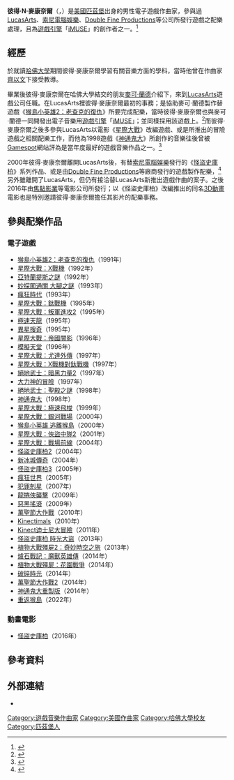 {{noteTA
|G1=Games
|G2=星際大戰
|1=zh-cn:印第安纳琼斯; zh-hk:鍾英迪; zh-mo:鍾英迪; zh-sg:印第安纳琼斯; zh-tw:印第安那瓊斯
}}
{{Infobox musical artist
| name                = 彼得·麥康奈爾
| image               = Petermc.jpg
| image_size          = 200px
| caption             = 攝於2010年期間的彼得·麥康奈爾
| background          = non_performing_personnel
| birth_name          = 彼得·N·麥康奈爾
| native_name         = Peter McConnell
| native_name_lang    = en 
| alias               = 彼得·麥（Peter Mc）<br>皮特·麥康奈爾（Pete McConnell）
| birth_date          = {{Birth year and age|1960}}
| birth_place         = [[匹茲堡|匹茲堡]]
| death_date          = 
| death_place         = 
| occupation          = 電子遊戲作曲家
| years_active        = 1991年─至今 
| associated_acts     = 
| website             = [http://www.petermc.com/ PeterMc]
}}

'''彼得·N·麥康奈爾'''（{{lang-en|Peter N McConnell}}，{{bd|1960年||||Peter McConnell}}）是[[美國|美國]][[匹茲堡|匹茲堡]]出身的男性電子遊戲作曲家，參與過[[LucasArts|LucasArts]]、[[索尼電腦娛樂|索尼電腦娛樂]]、[[Double_Fine_Productions|Double Fine Productions]]等公司所發行遊戲之配樂處理，且為[[遊戲引擎|遊戲引擎]]「[[iMUSE|iMUSE]]」的創作者之一。<ref>{{Cite web |url=http://mixnmojo.com/features/interviews/Jesse-Harlin-and-Wilbert-Roget-Interview/2 |title=Jesse Harlin and Wilbert Roget Interview: iMUSE, Gold Guy arrangement, and anecdotes... |work=The International House of Mojo |date=2011年3月4日 |accessdate=2015年8月20日 |archive-date=2016年3月4日 |archive-url=https://web.archive.org/web/20160304192748/http://mixnmojo.com/features/interviews/Jesse-Harlin-and-Wilbert-Roget-Interview/2 |dead-url=no }}</ref>

== 經歷 ==
於就讀[[哈佛大學|哈佛大學]]期間彼得·麥康奈爾學習有關音樂方面的學科，當時他曾在作曲家[[齊以文|齊以文]]下接受教導。

畢業後彼得·麥康奈爾在哈佛大學結交的朋友[[麥可·蘭德|麥可·蘭德]]介紹下，來到[[LucasArts|LucasArts]]遊戲公司任職。在LucasArts裡彼得·麥康奈爾最初的事務；是協助麥可·蘭德製作替遊戲《[[猴島小英雄2：老查克的復仇|猴島小英雄2：老查克的復仇]]》所要完成配樂，當時彼得·麥康奈爾也與麥可·蘭德一同開發出電子音樂用[[遊戲引擎|遊戲引擎]]「[[iMUSE|iMUSE]]」；並同樣採用該遊戲上。<ref>{{Cite web |url=http://www.thefourohfive.com/music/article/the-405-meets-peter-mcconnell-143 |title=The 405 meets composer Peter McConnell |work=THE 405 |author=Jack Yarwood |date=2015年8月14日 |accessdate=2015年8月20日 |archive-url=https://web.archive.org/web/20150930211801/http://www.thefourohfive.com/music/article/the-405-meets-peter-mcconnell-143 |archive-date=2015年9月30日 |dead-url=yes }}</ref>而彼得·麥康奈爾之後多參與LucasArts以電影《[[星際大戰|星際大戰]]》改編遊戲、或是所推出的冒險遊戲之相關配樂工作，而他為1998遊戲《[[神通鬼大|神通鬼大]]》所創作的音樂往後曾被[[Gamespot|Gamespot]]網站評為是當年度最好的遊戲音樂作品之一。<ref>{{Cite web |url=http://www.gamespot.com/features/awards1998/special.html |archiveurl=https://web.archive.org/web/20121106020734/http://www.gamespot.com/features/awards1998/special.html |title=Best & Worst Of 1998 |work=[[Gamespot|Gamespot]] |archivedate=2012年11月6日 |accessdate=2015年8月20日}}</ref>

2000年彼得·麥康奈爾離開LucasArts後，有替[[索尼電腦娛樂|索尼電腦娛樂]]發行的《[[怪盜史庫柏|怪盜史庫柏]]》系列作品、或是由[[Double_Fine_Productions|Double Fine Productions]]等廠商發行的遊戲製作配樂，<ref>{{Cite web |url=http://justadventure.com/2013-05-20-21-09-14/2805-interview-with-broken-age-composer-peter-mcconnell |title=Interview with Broken Age Composer Peter McConnell |work=Ust Adventure |author=Randall Rigdon |date=2015年8月14日 |accessdate=2015年8月20日 |archive-url=https://web.archive.org/web/20150905105230/http://justadventure.com/2013-05-20-21-09-14/2805-interview-with-broken-age-composer-peter-mcconnell |archive-date=2015年9月5日 |dead-url=yes }}</ref>另外雖離開了LucasArts，但仍有接洽替LucasArts新推出遊戲作曲的案子。之後2016年由[[焦點影業|焦點影業]]等電影公司所發行；以《怪盜史庫柏》改編推出的同名[[3D動畫|3D動畫]]電影也是特別邀請彼得·麥康奈爾擔任其影片的配樂事務。

== 參與配樂作品 ==
=== 電子遊戲 ===
*[[猴島小英雄2：老查克的復仇|猴島小英雄2：老查克的復仇]]（1991年）
*[[星際大戰：X戰機|星際大戰：X戰機]]（1992年）
*[[亞特蘭提斯之謎|亞特蘭提斯之謎]]（1992年）
*[[妙探闖通關_大腳之謎|妙探闖通關 大腳之謎]]（1993年）
*[[瘋狂時代|瘋狂時代]]（1993年）
*[[星際大戰：鈦戰機|星際大戰：鈦戰機]]（1995年）
*[[星際大戰：叛軍進攻2|星際大戰：叛軍進攻2]]（1995年）
*[[極速天龍|極速天龍]]（1995年）
*[[異星搜奇|異星搜奇]]（1995年）
*[[星際大戰：帝國闇影|星際大戰：帝國闇影]]（1996年）
*[[模擬天堂|模擬天堂]]（1996年）
*[[星際大戰：尤達外傳|星際大戰：尤達外傳]]（1997年）
*[[星際大戰：X戰機對鈦戰機|星際大戰：X戰機對鈦戰機]]（1997年）
*[[絕地武士：暗黑力量2|絕地武士：暗黑力量2]]（1997年）
*[[大力神的冒險|大力神的冒險]]（1997年）
*[[絕地武士：聖殿之謎|絕地武士：聖殿之謎]]（1998年）
*[[神通鬼大|神通鬼大]]（1998年）
*[[星際大戰：極速飛梭|星際大戰：極速飛梭]]（1999年）
*[[星際大戰：銀河戰場|星際大戰：銀河戰場]]（2000年）
*[[猴島小英雄_逃離猴島|猴島小英雄 逃離猴島]]（2000年）
*[[星際大戰：俠盜中隊2|星際大戰：俠盜中隊2]]（2001年）
*[[星際大戰：戰場前線|星際大戰：戰場前線]]（2004年）
*[[怪盜史庫柏2|怪盜史庫柏2]]（2004年）
*[[新冰城傳奇|新冰城傳奇]]（2004年）
*[[怪盜史庫柏3|怪盜史庫柏3]]（2005年）
*[[瘋狂世界_(2005年遊戲)|瘋狂世界]]（2005年）
*[[犯罪剋星|犯罪剋星]]（2007年）
*[[龍捲俠襲擊|龍捲俠襲擊]]（2009年）
*[[惡黑搖滾|惡黑搖滾]]（2009年）
*[[萬聖節大作戰|萬聖節大作戰]]（2010年）
*[[Kinectimals|Kinectimals]]（2010年）
*[[Kinect迪士尼大冒險|Kinect迪士尼大冒險]]（2011年）
*[[怪盜史庫柏_時光大盜|怪盜史庫柏 時光大盜]]（2013年）
*[[植物大戰殭屍2：奇妙時空之旅|植物大戰殭屍2：奇妙時空之旅]]（2013年）
*[[爐石戰記：魔獸英雄傳|爐石戰記：魔獸英雄傳]]（2014年）
*[[植物大戰殭屍：花園戰爭|植物大戰殭屍：花園戰爭]]（2014年）
*[[破碎時光|破碎時光]]（2014年）
*[[萬聖節大作戰2|萬聖節大作戰2]]（2014年）
*[[神通鬼大|神通鬼大重製版]]（2014年）
*[[重返猴島|重返猴島]]（2022年）

=== 動畫電影 ===
*[[怪盜史庫柏_(動畫)|怪盜史庫柏]]（2016年）

== 參考資料 ==
{{reflist}}

== 外部連結 ==
*{{imdb name|id=0566308|name=彼得·麥康奈爾}}

{{猴島小英雄}}
{{盧卡斯藝術冒險遊戲}}
{{Authority control}}

{{DEFAULTSORT:Peter McConnell}}
[[Category:遊戲音樂作曲家|Category:遊戲音樂作曲家]]
[[Category:美國作曲家|Category:美國作曲家]]
[[Category:哈佛大學校友|Category:哈佛大學校友]]
[[Category:匹茲堡人|Category:匹茲堡人]]